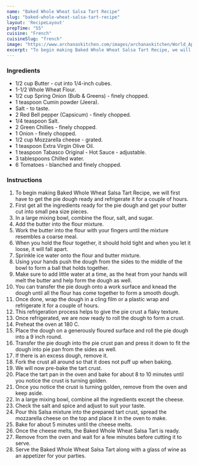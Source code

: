 ---
name: "Baked Whole Wheat Salsa Tart Recipe"
slug: "baked-whole-wheat-salsa-tart-recipe"
layout: 'RecipeLayout'
prepTime: "55"
cuisine: "French"
cuisineSlug: "french"
image: "https://www.archanaskitchen.com/images/archanaskitchen/World_Appetizers/Baked_Whole_Wheat_Salsa_Tart_Recipe-1.jpg"
excerpt: "To begin making Baked Whole Wheat Salsa Tart Recipe, we will first have to get the pie dough ready and refrigerate it for a couple of hours"
---

### Ingredients

- 1/2 cup Butter - cut into 1/4-inch cubes.
- 1-1/2 Whole Wheat Flour.
- 1/2 cup Spring Onion (Bulb & Greens) - finely chopped.
- 1 teaspoon Cumin powder (Jeera).
- Salt - to taste.
- 2 Red Bell pepper (Capsicum) - finely chopped.
- 1/4 teaspoon Salt.
- 2 Green Chillies - finely chopped.
- 1 Onion - finely chopped.
- 1/2 cup Mozzarella cheese - grated.
- 1 teaspoon Extra Virgin Olive Oil.
- 1 teaspoon Tabasco Original - Hot Sauce - adjustable.
- 3 tablespoons Chilled water.
- 6 Tomatoes - blanched and finely chopped.

### Instructions

1. To begin making Baked Whole Wheat Salsa Tart Recipe, we will first have to get the pie dough ready and refrigerate it for a couple of hours.
1. First get all the ingredients ready for the pie dough and get your butter cut into small pea size pieces.
1. In a large mixing bowl, combine the flour, salt, and sugar.
1. Add the butter into the flour mixture.
1. Work the butter into the flour with your fingers until the mixture resembles a coarse meal.
1. When you hold the flour together, it should hold tight and when you let it loose, it will fall apart.
1. Sprinkle ice water onto the flour and butter mixture.
1. Using your hands push the dough from the sides to the middle of the bowl to form a ball that holds together.
1. Make sure to add little water at a time, as the heat from your hands will melt the butter and help form the dough as well.
1. You can transfer the pie dough onto a work surface and knead the dough until all the flour has come together to form a smooth dough.
1. Once done, wrap the dough in a cling film or a plastic wrap and refrigerate it for a couple of hours.
1. This refrigeration process helps to give the pie crust a flaky texture.
1. Once refrigerated, we are now ready to roll the dough to form a crust.
1. Preheat the oven at 180 C.
1. Place the dough on a generously floured surface and roll the pie dough into a 9 inch round.
1. Transfer the pie dough into the pie crust pan and press it down to fit the dough into pie pan from the sides as well.
1. If there is an excess dough, remove it.
1. Fork the crust all around so that it does not puff up when baking.
1. We will now pre-bake the tart crust.
1. Place the tart pan in the oven and bake for about 8 to 10 minutes until you notice the crust is turning golden.
1. Once you notice the crust is turning golden, remove from the oven and keep aside.
1. In a large mixing bowl, combine all the ingredients except the cheese.
1. Check the salt and spice and adjust to suit your taste.
1. Pour this Salsa mixture into the prepared tart crust, spread the mozzarella cheese on the top and place it in the oven to make.
1. Bake for about 5 minutes until the cheese melts.
1. Once the cheese melts, the Baked Whole Wheat Salsa Tart is ready.
1. Remove from the oven and wait for a few minutes before cutting it to serve.
1. Serve the Baked Whole Wheat Salsa Tart along with a glass of wine as an appetizer for your parties.
